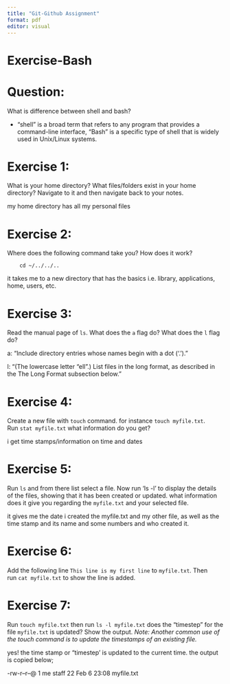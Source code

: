 ```yaml
---
title: "Git-Github Assignment"
format: pdf
editor: visual
---
```


# Exercise-Bash

# Question:

What is difference between shell and bash?

-   “shell” is a broad term that refers to any program that provides a command-line interface, “Bash” is a specific type of shell that is widely used in Unix/Linux systems.

# Exercise 1:

What is your home directory? What files/folders exist in your home directory? Navigate to it and then navigate back to your notes.

my home directory has all my personal files

# Exercise 2:

Where does the following command take you? How does it work?

```         
    cd ~/../../..
```

it takes me to a new directory that has the basics i.e. library, applications, home, users, etc.

# Exercise 3:

Read the manual page of `ls`. What does the `a` flag do? What does the `l` flag do?

a: "Include directory entries whose names begin with a dot (‘.’)."

l: "(The lowercase letter “ell”.) List files in the long format, as described in the The Long Format subsection below."\

# Exercise 4:

Create a new file with `touch` command. for instance `touch myfile.txt`. Run `stat myfile.txt` what information do you get?

i get time stamps/information on time and dates

# Exercise 5:

Run `ls` and from there list select a file. Now run ‘ls -l’ to display the details of the files, showing that it has been created or updated. what information does it give you regarding the `myfile.txt` and your selected file.

it gives me the date i created the myfile.txt and my other file, as well as the time stamp and its name and some numbers and who created it.

# Exercise 6:

Add the following line `This line is my first line` to `myfile.txt`. Then run `cat myfile.txt` to show the line is added.

# Exercise 7:

Run `touch myfile.txt` then run `ls -l myfile.txt` does the “timestep” for the file `myfile.txt` is updated? Show the output. *Note: Another common use of the touch command is to update the timestamps of an existing file.*

yes! the time stamp or "timestep' is updated to the current time. the output is copied below;

-rw-r--r--\@ 1 me staff 22 Feb 6 23:08 myfile.txt
